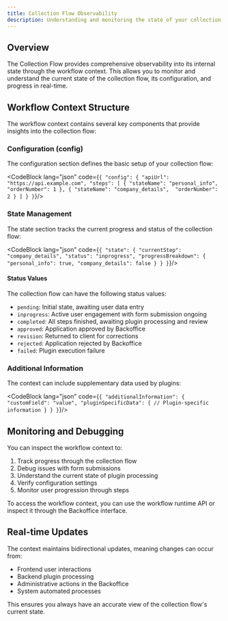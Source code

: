 ```yaml
---
title: Collection Flow Observability
description: Understanding and monitoring the state of your collection flow
---
```



## Overview

The Collection Flow provides comprehensive observability into its internal state through the workflow context. This allows you to monitor and understand the current state of the collection flow, its configuration, and progress in real-time.

## Workflow Context Structure

The workflow context contains several key components that provide insights into the collection flow:

### Configuration (config)

The configuration section defines the basic setup of your collection flow:

<CodeBlock lang="json" code={`{
  "config": {
    "apiUrl": "https://api.example.com",
    "steps": [
      {
        "stateName": "personal_info",
        "orderNumber": 1
      },
      {
        "stateName": "company_details", 
        "orderNumber": 2
      }
    ]
  }
}`}/>

### State Management

The state section tracks the current progress and status of the collection flow:

<CodeBlock lang="json" code={`{
  "state": {
    "currentStep": "company_details",
    "status": "inprogress",
    "progressBreakdown": {
      "personal_info": true,
      "company_details": false
    }
  }
}`}/>

#### Status Values

The collection flow can have the following status values:

- `pending`: Initial state, awaiting user data entry
- `inprogress`: Active user engagement with form submission ongoing
- `completed`: All steps finished, awaiting plugin processing and review
- `approved`: Application approved by Backoffice
- `revision`: Returned to client for corrections
- `rejected`: Application rejected by Backoffice
- `failed`: Plugin execution failure

### Additional Information

The context can include supplementary data used by plugins:

<CodeBlock lang="json" code={`{
  "additionalInformation": {
    "customField": "value",
    "pluginSpecificData": {
      // Plugin-specific information
    }
  }
}`}/>

## Monitoring and Debugging

You can inspect the workflow context to:

1. Track progress through the collection flow
2. Debug issues with form submissions
3. Understand the current state of plugin processing
4. Verify configuration settings
5. Monitor user progression through steps

To access the workflow context, you can use the workflow runtime API or inspect it through the Backoffice interface.

## Real-time Updates

The context maintains bidirectional updates, meaning changes can occur from:

- Frontend user interactions
- Backend plugin processing
- Administrative actions in the Backoffice
- System automated processes

This ensures you always have an accurate view of the collection flow's current state.

